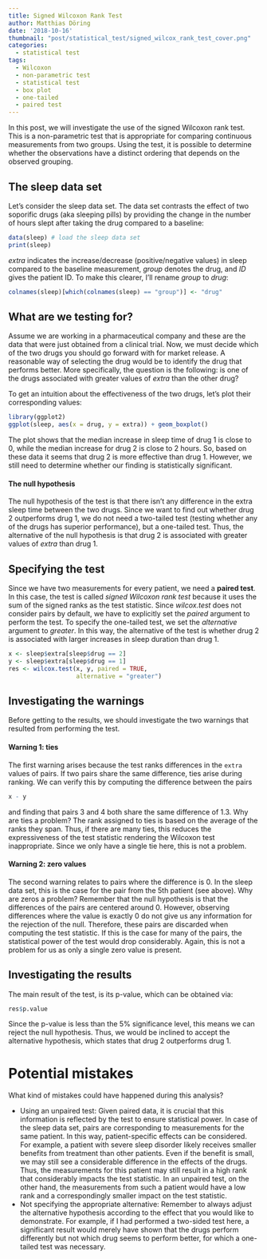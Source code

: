 ```yaml
---
title: Signed Wilcoxon Rank Test
author: Matthias Döring
date: '2018-10-16'
thumbnail: "post/statistical_test/signed_wilcox_rank_test_cover.png"
categories:
  - statistical test
tags:
  - Wilcoxon
  - non-parametric test
  - statistical test
  - box plot
  - one-tailed
  - paired test
---
```

In this post, we will investigate the use of the signed Wilcoxon rank test. This is a non-parametric test that is appropriate for comparing continuous measurements from two groups. Using the test, it is possible to determine whether the observations have a distinct ordering that depends on the observed grouping.
<!--more-->

## The sleep data set

Let's consider the sleep data set. The data set contrasts the effect of two soporific drugs (aka sleeping pills) by providing the change in the number of hours slept after taking the drug compared to a baseline:

```r
data(sleep) # load the sleep data set
print(sleep)
```

*extra* indicates the increase/decrease (positive/negative values) in sleep compared to the baseline measurement, *group* denotes the drug, and *ID* gives the patient ID. To make this clearer, I'll rename *group* to *drug*:

```r
colnames(sleep)[which(colnames(sleep) == "group")] <- "drug"
```

## What are we testing for?
Assume we are working in a pharmaceutical company and these are the data that were just obtained from a clinical trial. Now, we must decide which of the two drugs you should go forward with for market release. A reasonable way of selecting the drug would be to identify the drug that performs better. More specifically, the question is the following: is one of the drugs associated with greater values of *extra* than the other drug?

To get an intuition about the effectiveness of the two drugs, let's plot their corresponding values:

```r
library(ggplot2)
ggplot(sleep, aes(x = drug, y = extra)) + geom_boxplot()
```

The plot shows that the median increase in sleep time of drug 1 is close to 0, while the median increase for drug 2 is close to 2 hours. So, based on these data it seems that drug 2 is more effective than drug 1. However, we still need to determine whether our finding is statistically significant. 

#### The null hypothesis
The null hypothesis of the test is that there isn't any difference in the extra sleep time between the two drugs. Since we want to find out whether drug 2 outperforms drug 1, we do not need a two-tailed test (testing whether any of the drugs has superior performance), but a one-tailed test. Thus, the alternative of the null hypothesis is that drug 2 is associated with greater values of *extra* than drug 1.

## Specifying the test
Since we have two measurements for every patient, we need a **paired test**. In this case, the test is called *signed Wilcoxon rank test* because it uses the sum of the signed ranks as the test statistic. Since *wilcox.test* does not consider pairs by default, we have to explicitly set the *paired* argument to perform the test. To specify the one-tailed test, we set the *alternative* argument to *greater*. In this way, the alternative of the test is whether drug 2 is associated with larger increases in sleep duration than drug 1.

```r
x <- sleep$extra[sleep$drug == 2]
y <- sleep$extra[sleep$drug == 1]
res <- wilcox.test(x, y, paired = TRUE, 
                   alternative = "greater")
```

## Investigating the warnings
Before getting to the results, we should investigate the two warnings that resulted from performing the test.

#### Warning 1: ties
The first warning arises because the test ranks differences in the `extra` values of pairs. If two pairs share the same difference, ties arise during ranking. We can verify this by computing the difference between the pairs
```r
x - y
```
and finding that pairs 3 and 4 both share the same difference of 1.3. Why are ties a problem? The rank assigned to ties is based on the average of the ranks they span. Thus, if there are many ties, this reduces the expressiveness of the test statistic rendering the Wilcoxon test inappropriate. Since we only have a single tie here, this is not a problem. 

#### Warning 2: zero values
The second warning relates to pairs where the difference is 0. In the sleep data set, this is the case for the pair from the 5th patient (see above). Why are zeros a problem? Remember that the null hypothesis is that the differences of the pairs are centered around 0. However, observing differences where the value is exactly 0 do not give us any information for the rejection of the null. Therefore, these pairs are discarded when computing the test statistic. If this is the case for many of the pairs, the statistical power of the test would drop considerably. Again, this is not a problem for us as only a single zero value is present.

## Investigating the results
The main result of the test, is its p-value, which can be obtained via:

```r
res$p.value
```

Since the p-value is less than the 5% significance level, this means we can reject the null hypothesis. Thus, we would be inclined to accept the alternative hypothesis, which states that drug 2 outperforms drug 1.

# Potential mistakes

What kind of mistakes could have happened during this analysis? 

* Using an unpaired test: Given paired data, it is crucial that this information is reflected by the test to ensure statistical power.
In case of the sleep data set, pairs are corresponding to measurements for the same patient. In this way, patient-specific effects can be considered. For example, a patient with severe sleep disorder likely receives smaller benefits from treatment than other patients. Even if the benefit is small, we may still see a considerable difference in the effects of the drugs. Thus, the measurements for this patient may still result in a high rank that considerably impacts the test statistic. In an unpaired test, on the other hand, the measurements from such a patient would have a low rank and a correspondingly smaller impact on the test statistic.
* Not specifying the appropriate alternative: Remember to always adjust the alternative hypothesis according to the effect that you would like to demonstrate. For example, if I had performed a two-sided test here, a significant result would merely have shown that the drugs perform differently but not which drug seems to perform better, for which a one-tailed test was necessary. 

